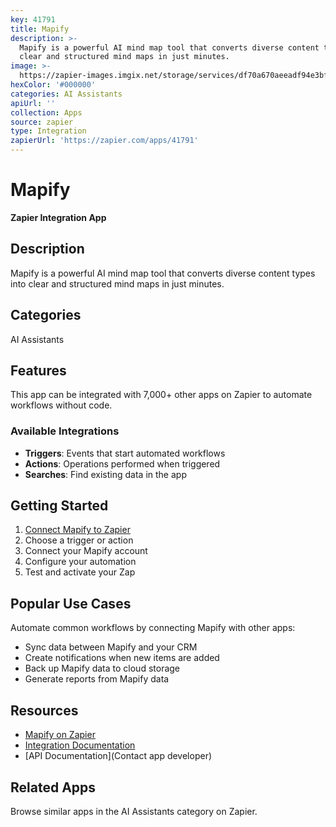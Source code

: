 ```yaml
---
key: 41791
title: Mapify
description: >-
  Mapify is a powerful AI mind map tool that converts diverse content types into
  clear and structured mind maps in just minutes.
image: >-
  https://zapier-images.imgix.net/storage/services/df70a670aeeadf94e3bfb36b9053fc75.png?auto=format%2Ccompress&ixlib=python-3.0.0&q=50
hexColor: '#000000'
categories: AI Assistants
apiUrl: ''
collection: Apps
source: zapier
type: Integration
zapierUrl: 'https://zapier.com/apps/41791'
---
```

# Mapify

**Zapier Integration App**

## Description

Mapify is a powerful AI mind map tool that converts diverse content types into clear and structured mind maps in just minutes.

## Categories

AI Assistants

## Features

This app can be integrated with 7,000+ other apps on Zapier to automate workflows without code.

### Available Integrations

- **Triggers**: Events that start automated workflows
- **Actions**: Operations performed when triggered
- **Searches**: Find existing data in the app

## Getting Started

1. [Connect Mapify to Zapier](https://zapier.com/apps/41791)
2. Choose a trigger or action
3. Connect your Mapify account
4. Configure your automation
5. Test and activate your Zap

## Popular Use Cases

Automate common workflows by connecting Mapify with other apps:

- Sync data between Mapify and your CRM
- Create notifications when new items are added
- Back up Mapify data to cloud storage
- Generate reports from Mapify data

## Resources

- [Mapify on Zapier](https://zapier.com/apps/41791)
- [Integration Documentation](https://zapier.com/apps/41791/integrations)
- [API Documentation](Contact app developer)

## Related Apps

Browse similar apps in the AI Assistants category on Zapier.
